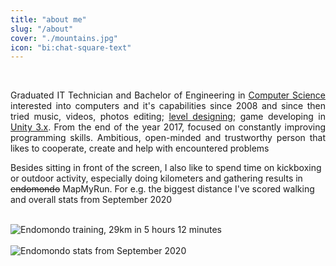 ```yaml
---
title: "about me"
slug: "/about"
cover: "./mountains.jpg"
icon: "bi:chat-square-text"
---
```


<div>
    <span class="iconify center-horizontally" data-icon="bi:chat-square-text" data-inline="false" style="height: 25%; width: 25%;"></span>
</div>

<br/>

<p style="text-align: justify;">
Graduated IT Technician and Bachelor of Engineering in <a href="http://wmii.uwm.edu.pl/f/images/Structure/whyolsztyn.pdf" target="_blank">Computer Science</a> interested into computers and it's capabilities since 2008 and since then tried music, videos, photos editing; <a href="https://gamebanana.com/maps/184254" target="_blank">level designing</a>; game developing in <a href="https://helion.pl/ksiazki/projektowanie-gier-w-srodowisku-unity-3-x-will-goldstone,prgun3.htm#format/e" target="_blank">Unity 3.x</a>. From the end of the year 2017, focused on constantly improving programming skills. Ambitious, open-minded and trustworthy person that likes to cooperate, create and help with encountered problems <span class="iconify" data-icon="heroicons-outline:emoji-happy" data-inline="true"></span>
</p>

Besides sitting in front of the screen, I also like to spend time on kickboxing or outdoor activity, especially doing kilometers and gathering results in <s>endomondo</s> MapMyRun. For e.g. the biggest distance I've scored walking and overall stats from September 2020 <span class="iconify" data-icon="bx:bx-walk" data-inline="true"></span>

<br/>

<div>
    <img src="./endomondo_preview.png" alt="Endomondo training, 29km in 5 hours 12 minutes" />
</div>

<br/>

<div id="endomondo_preview2">
    <img src="./endomondo_preview2.png" alt="Endomondo stats from September 2020" />
</div>